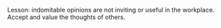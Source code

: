 Lesson: indomitable opinions are not inviting or useful in the workplace. Accept and value the thoughts of others.